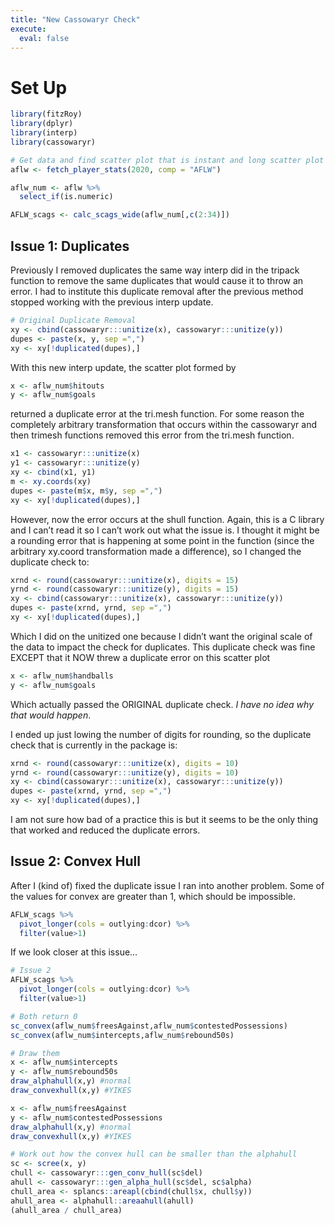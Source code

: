 ```yaml
---
title: "New Cassowaryr Check"
execute:
  eval: false
---
```

# Set Up
```r
library(fitzRoy)
library(dplyr)
library(interp)
library(cassowaryr)

# Get data and find scatter plot that is instant and long scatter plot
aflw <- fetch_player_stats(2020, comp = "AFLW")

aflw_num <- aflw %>%
  select_if(is.numeric)

AFLW_scags <- calc_scags_wide(aflw_num[,c(2:34)])
```

## Issue 1: Duplicates
Previously I removed duplicates the same way interp did in the tripack function to remove the same duplicates that would cause it to throw an error. I had to institute this duplicate removal after the previous method stopped working with the previous interp update.

```r
# Original Duplicate Removal
xy <- cbind(cassowaryr:::unitize(x), cassowaryr:::unitize(y))
dupes <- paste(x, y, sep =",")
xy <- xy[!duplicated(dupes),]
```

With this new interp update, the scatter plot formed by 

```r
x <- aflw_num$hitouts
y <- aflw_num$goals
```

returned a duplicate error at the tri.mesh function. For some reason the completely arbitrary transformation that occurs within the cassowaryr and then trimesh functions removed this error from the tri.mesh function.

```r
x1 <- cassowaryr:::unitize(x)
y1 <- cassowaryr:::unitize(y)
xy <- cbind(x1, y1)
m <- xy.coords(xy)
dupes <- paste(m$x, m$y, sep =",")
xy <- xy[!duplicated(dupes),]
```

However, now the error occurs at the shull function. Again, this is a C library and I can't read it so I can't work out what the issue is. I thought it might be a rounding error that is happening at some point in the function (since the arbitrary xy.coord transformation made a difference), so I changed the duplicate check to:

```r
xrnd <- round(cassowaryr:::unitize(x), digits = 15)
yrnd <- round(cassowaryr:::unitize(y), digits = 15)
xy <- cbind(cassowaryr:::unitize(x), cassowaryr:::unitize(y))
dupes <- paste(xrnd, yrnd, sep =",")
xy <- xy[!duplicated(dupes),]
```

Which I did on the unitized one because I didn't want the original scale of the data to impact the check for duplicates. This duplicate check was fine EXCEPT that it NOW threw a duplicate error on this scatter plot

```r
x <- aflw_num$handballs
y <- aflw_num$goals
```

Which actually passed the ORIGINAL duplicate check. *I have no idea why that would happen*.

I ended up just lowing the number of digits for rounding, so the duplicate check that is currently in the package is:
```r
xrnd <- round(cassowaryr:::unitize(x), digits = 10)
yrnd <- round(cassowaryr:::unitize(y), digits = 10)
xy <- cbind(cassowaryr:::unitize(x), cassowaryr:::unitize(y))
dupes <- paste(xrnd, yrnd, sep =",")
xy <- xy[!duplicated(dupes),]
```

I am not sure how bad of a practice this is but it seems to be the only thing that worked and reduced the duplicate errors.

## Issue 2: Convex Hull
After I (kind of) fixed the duplicate issue I ran into another problem. Some of the values for convex are greater than 1, which should be impossible.

```r
AFLW_scags %>%
  pivot_longer(cols = outlying:dcor) %>%
  filter(value>1)
```

If we look closer at this issue...


```r
# Issue 2
AFLW_scags %>%
  pivot_longer(cols = outlying:dcor) %>%
  filter(value>1)

# Both return 0
sc_convex(aflw_num$freesAgainst,aflw_num$contestedPossessions)
sc_convex(aflw_num$intercepts,aflw_num$rebound50s)

# Draw them
x <- aflw_num$intercepts
y <- aflw_num$rebound50s
draw_alphahull(x,y) #normal
draw_convexhull(x,y) #YIKES

x <- aflw_num$freesAgainst
y <- aflw_num$contestedPossessions
draw_alphahull(x,y) #normal
draw_convexhull(x,y) #YIKES

# Work out how the convex hull can be smaller than the alphahull
sc <- scree(x, y)
chull <- cassowaryr:::gen_conv_hull(sc$del)
ahull <- cassowaryr:::gen_alpha_hull(sc$del, sc$alpha)
chull_area <- splancs::areapl(cbind(chull$x, chull$y))
ahull_area <- alphahull::areaahull(ahull)
(ahull_area / chull_area)
```
